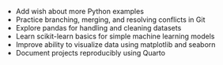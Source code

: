 - Add wish about more Python examples
- Practice branching, merging, and resolving conflicts in Git
- Explore pandas for handling and cleaning datasets
- Learn scikit-learn basics for simple machine learning models
- Improve ability to visualize data using matplotlib and seaborn
- Document projects reproducibly using Quarto
